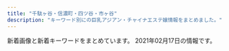 ```yaml
---
title: "千駄ヶ谷・信濃町・四ツ谷・市ヶ谷"
description: "キーワード別にの巨乳アジアン・チャイナエステ嬢情報をまとめました。"
---
```


新着画像と新着キーワードをまとめています。
2021年02月17日の情報です。

<DmmAffiliateIns />
<KeywordTable
  shops={
    [
    {
        "keywords": {},
        "url": "http://xn--vckg5a9gug.in.net/",
        "name": "Moon",
        "station": "\u9eb9\u753a\u99c51\u756a\u51fa\u53e3",
        "img_links": [
            "http://xn--vckg5a9gug.in.net/images/cg03.jpg",
            "http://xn--vckg5a9gug.in.net/link/menlog.jpg",
            "http://xn--vckg5a9gug.in.net/images/cg06.jpg",
            "http://xn--vckg5a9gug.in.net/images/cg07.jpg",
            "http://xn--vckg5a9gug.in.net/images/news.png",
            "http://xn--vckg5a9gug.in.net/images/cg05.jpg",
            "http://xn--vckg5a9gug.in.net/images/evetop.png",
            "http://xn--vckg5a9gug.in.net/images/staff_s.png",
            "http://xn--vckg5a9gug.in.net/images/top.png",
            "http://xn--vckg5a9gug.in.net/images/cg04.jpg"
        ]
    },
    {
        "keywords": {
            "87": 2,
            "85": 8,
            "C": 16,
            "86": 2,
            "D": 3,
            "E": 2
        },
        "url": "http://1819-kizuna.work/",
        "img_links": [
            "http://1819-kizuna.work/img/st27.jpg",
            "http://1819-kizuna.work/img/st22.jpg",
            "http://1819-kizuna.work/i/img/st25.jpg",
            "http://1819-kizuna.work/img/botton.jpg",
            "http://1819-kizuna.work/i/img/s3.jpg",
            "http://1819-kizuna.work/img/skr.png",
            "http://1819-kizuna.work/i/img/st27.jpg",
            "http://1819-kizuna.work/i/img/s4.jpg",
            "http://1819-kizuna.work/i/img/s6.jpg",
            "http://1819-kizuna.work/img/s25.jpg",
            "http://1819-kizuna.work/i/img/jk.jpg",
            "http://1819-kizuna.work/img/st29.jpg",
            "http://1819-kizuna.work/img/st23.jpg",
            "http://1819-kizuna.work/img/1F351.png",
            "http://1819-kizuna.work/i/img/st24.jpg",
            "http://1819-kizuna.work/i/img/st027.jpg",
            "http://1819-kizuna.work/img/st025.jpg",
            "http://1819-kizuna.work/img/mo.png",
            "http://1819-kizuna.work/i/img/st028.jpg",
            "http://1819-kizuna.work/i/img/r2.jpg",
            "http://1819-kizuna.work/i/img/s1.jpg",
            "http://1819-kizuna.work/img/st027.jpg",
            "http://1819-kizuna.work/img/s24.jpg",
            "http://1819-kizuna.work/img/st0027.jpg",
            "http://1819-kizuna.work/img/st0025.jpg",
            "http://1819-kizuna.work/img/st029.jpg",
            "http://1819-kizuna.work/i/img/st23.jpg",
            "http://1819-kizuna.work/i/img/st29.jpg",
            "http://1819-kizuna.work/img/st28.jpg",
            "http://1819-kizuna.work/img/s23.jpg",
            "http://1819-kizuna.work/img/st028.jpg",
            "http://1819-kizuna.work/i/img/r4.jpg",
            "http://1819-kizuna.work/i/img/st28.jpg",
            "http://1819-kizuna.work/i/img/s5.jpg",
            "http://1819-kizuna.work/img/st24.jpg",
            "http://1819-kizuna.work/img/1F60A.png",
            "http://1819-kizuna.work/i/img/r3.jpg",
            "http://1819-kizuna.work/i/img/st029.jpg",
            "http://1819-kizuna.work/img/1F339.png",
            "http://1819-kizuna.work/img/s28.jpg",
            "http://1819-kizuna.work/img/jk.jpg",
            "http://1819-kizuna.work/i/img/st22.jpg",
            "http://1819-kizuna.work/img/1F33C.png",
            "http://1819-kizuna.work/img/s29.jpg",
            "http://1819-kizuna.work/img/s22.jpg",
            "http://1819-kizuna.work/img/st25.jpg",
            "http://1819-kizuna.work/i/img/st0025.jpg",
            "http://1819-kizuna.work/img/1F431.png",
            "http://1819-kizuna.work/i/img/s2.jpg",
            "http://1819-kizuna.work/i/img/skr.png",
            "http://1819-kizuna.work/img/fla.jpg",
            "http://1819-kizuna.work/i/img/r1.jpg",
            "http://1819-kizuna.work/i/img/st0027.jpg",
            "http://1819-kizuna.work/img/bottom.jpg",
            "http://1819-kizuna.work/i/img/st025.jpg",
            "http://1819-kizuna.work/img/s27.jpg",
            "http://1819-kizuna.work/img/1F353.png"
        ],
        "station": "\u56db\u8c37\u4e09\u4e01\u76ee\u99c53\u756a\u51fa\u53e3",
        "name": "1819\uff5e\u7d46"
    },
    {
        "img_links": [],
        "station": "\u56db\u30c4\u8c37\u99c52\u756a\u53e3",
        "keywords": {},
        "url": "https://juno-esthe.tokyo/",
        "name": "\u30c6\u30a3\u30e9\u30df\u30b9"
    },
    {
        "station": "\u56db\u8c37\u4e09\u4e01\u76ee\u99c52\u756a\u51fa\u53e3",
        "keywords": {
            "87": 44,
            "D": 330,
            "84": 44,
            "C": 132,
            "83": 22,
            "86": 176,
            "85": 154,
            "82": 22
        },
        "name": "\u5149\u540d",
        "img_links": [
            "http://aqua.jpn.cm/images/room4.jpg",
            "http://aqua.jpn.cm/photos/sites/16/2020/09/2020091507031094.jpg",
            "http://aqua.jpn.cm/images/3.jpg",
            "http://aqua.jpn.cm/images/s_pick.png",
            "http://aqua.jpn.cm/images/room3.jpg",
            "http://aqua.jpn.cm/photos/sites/16/2020/12/2020120208263886.jpg",
            "http://aqua.jpn.cm/photos/sites/16/2020/10/2020100508293240.jpg",
            "http://aqua.jpn.cm/photos/sites/16/2018/05/2018052105590585.jpg",
            "http://aqua.jpn.cm/images/room5.jpg",
            "http://aqua.jpn.cm/images/top.png",
            "http://aqua.jpn.cm/photos/sites/16/2020/12/2020120107363899.jpg",
            "http://aqua.jpn.cm/images/mobile.jpg",
            "http://aqua.jpn.cm/images/1.jpg",
            "http://aqua.jpn.cm/images/room2.jpg",
            "http://aqua.jpn.cm/images/room1.jpg",
            "http://aqua.jpn.cm/photos/sites/16/2018/01/2018011007031662.jpg",
            "http://aqua.jpn.cm/images/line.jpg",
            "http://aqua.jpn.cm/photos/sites/16/2018/01/2018011007031997.jpg",
            "http://aqua.jpn.cm/photos/sites/16/2019/03/2019031107062221.jpg",
            "http://aqua.jpn.cm/photos/sites/16/2018/01/2018011007031840.jpg",
            "http://aqua.jpn.cm/photos/sites/16/2018/03/2018031909460765.jpg",
            "http://aqua.jpn.cm/photos/sites/16/2020/04/2020040301184076.jpg",
            "http://aqua.jpn.cm/photos/sites/16/2020/03/2020030507254950.jpg",
            "http://aqua.jpn.cm/photos/sites/16/2018/01/2018013112184869.jpg",
            "http://aqua.jpn.cm/images/s_news.jpg",
            "http://aqua.jpn.cm/photos/sites/16/2021/01/2021011401054262.jpg",
            "http://aqua.jpn.cm/images/2.jpg",
            "http://aqua.jpn.cm/photos/sites/16/2020/10/2020100906522289.jpg",
            "http://aqua.jpn.cm/images/s_staff.png",
            "http://aqua.jpn.cm/photos/sites/16/2018/01/2018011007031429.jpg",
            "http://aqua.jpn.cm/photos/sites/16/2019/04/2019042211584069.jpg",
            "http://aqua.jpn.cm/photos/sites/16/2019/02/2019020108033676.jpg",
            "http://aqua.jpn.cm/photos/sites/16/2018/01/2018011007032034.jpg",
            "http://aqua.jpn.cm/photos/sites/16/2018/01/2018011007031899.jpg",
            "http://aqua.jpn.cm/photos/sites/16/2018/01/2018011007031723.jpg"
        ],
        "url": "http://aqua.jpn.cm/"
    },
    {
        "station": "\u56db\u8c37\u4e09\u4e01\u76ee\u99c52\u756a",
        "img_links": [
            "http://e-rosa.net/images/lola.jpg",
            "http://e-rosa.net/images/girl_03.png",
            "http://e-rosa.net/images/sejutu1.jpg",
            "http://e-rosa.net/images/006.jpg",
            "http://e-rosa.net/images/sejutu6.jpg",
            "http://e-rosa.net/images/right_bottom.png",
            "http://e-rosa.net/images/noimage.jpg",
            "http://e-rosa.net/images/g13.jpg",
            "http://e-rosa.net/images/grande.jpg",
            "http://e-rosa.net/images/aya2.jpg",
            "http://e-rosa.net/images/meyi2.jpg",
            "http://e-rosa.net/images/g1.jpg",
            "http://e-rosa.net/images/rina2.jpg",
            "http://e-rosa.net/images/yu.jpg",
            "http://e-rosa.net/images/girl_top.png",
            "http://e-rosa.net/images/right_top.png",
            "http://e-rosa.net/images/sayaka.jpg",
            "http://e-rosa.net/images/girl_01.png",
            "http://e-rosa.net/images/001.jpg",
            "http://e-rosa.net/images/003.jpg",
            "http://e-rosa.net/images/aya1.jpg",
            "http://e-rosa.net/images/news_top.jpg",
            "http://e-rosa.net/images/sejutu5.jpg",
            "http://e-rosa.net/images/kaoli.jpg",
            "http://e-rosa.net/images/yuri.jpg",
            "http://e-rosa.net/images/k1.jpg",
            "http://e-rosa.net/images/nei_01.png",
            "http://e-rosa.net/images/risa.jpg",
            "http://e-rosa.net/images/pagetop.png",
            "http://e-rosa.net/images/nei_03.png",
            "http://e-rosa.net/images/tite-link.png",
            "http://e-rosa.net/images/ha.jpg",
            "http://e-rosa.net/images/te2.jpg",
            "http://e-rosa.net/images/yuna.jpg",
            "http://e-rosa.net/images/rimi.jpg",
            "http://e-rosa.net/images/ayaka.jpg",
            "http://e-rosa.net/images/girlx_top.png",
            "http://e-rosa.net/images/gg1.png",
            "http://e-rosa.net/images/mimi.jpg",
            "http://e-rosa.net/images/tite-staff.png",
            "http://e-rosa.net/images/002.jpg",
            "http://e-rosa.net/images/rina0.jpg",
            "http://e-rosa.net/images/yuyi.jpg",
            "http://e-rosa.net/images/rina1.jpg",
            "http://e-rosa.net/images/sejutu2.jpg",
            "http://e-rosa.net/images/005.jpg",
            "http://e-rosa.net/images/te3.jpg",
            "http://e-rosa.net/images/haruka.jpg",
            "http://e-rosa.net/images/009.jpg",
            "http://e-rosa.net/images/access3.jpg",
            "http://e-rosa.net/images/te1.jpg",
            "http://e-rosa.net/images/news_bottom.jpg",
            "http://e-rosa.net/images/tite-magazine.png",
            "http://e-rosa.net/images/misa1.jpg",
            "http://e-rosa.net/images/004.jpg",
            "http://e-rosa.net/images/meyi1.jpg"
        ],
        "keywords": {},
        "name": "ROSA",
        "url": "http://e-rosa.net/"
    },
    {
        "img_links": [
            "http://e-yotsuya.net/images/news-tit1.jpg",
            "http://e-yotsuya.net/images/baner2.jpg",
            "http://e-yotsuya.net/images/g1.jpg",
            "http://e-yotsuya.net/images/g5.jpg",
            "http://e-yotsuya.net/images/top.jpg",
            "http://e-yotsuya.net/images/mobile.png",
            "http://e-yotsuya.net/images/tite-staff.jpg",
            "http://e-yotsuya.net/images/g6.jpg",
            "http://e-yotsuya.net/images/room.jpg",
            "http://e-yotsuya.net/images/g9.jpg",
            "http://e-yotsuya.net/images/g10.jpg",
            "http://e-yotsuya.net/images/g2.jpg",
            "http://e-yotsuya.net/images/top2.png",
            "http://e-yotsuya.net/images/g4.jpg",
            "http://e-yotsuya.net/images/g8.jpg",
            "http://e-yotsuya.net/images/g7.jpg",
            "http://e-yotsuya.net/images/g11.jpg",
            "http://e-yotsuya.net/images/baner.jpg",
            "http://e-yotsuya.net/images/news-tit.png",
            "http://e-yotsuya.net/images/g3.jpg",
            "http://e-yotsuya.net/images/tite-staff1.jpg",
            "http://e-yotsuya.net/images/g12.jpg"
        ],
        "keywords": {
            "C": 14
        },
        "name": "\u30b9\u30de\u30a4\u30eb",
        "station": "JR\u56db\u30c4\u8c37\u99c5\u8d64\u5742\u53e3",
        "url": "http://e-yotsuya.net/"
    },
    {
        "url": "http://bimajo.ies.fun/",
        "keywords": {},
        "station": "\u56db\u8c37\u4e09\u4e01\u76ee\u99c52\u756a\u51fa\u53e3",
        "name": "\u7652\u3057\u306e\u5c4b",
        "img_links": []
    },
    {
        "img_links": [
            "http://l-rlx.com/girl/05.jpg",
            "http://l-rlx.com/images/rec_09.jpg",
            "http://l-rlx.com/images/index_12.jpg",
            "http://l-rlx.com/images/index_21.jpg",
            "http://l-rlx.com/images/index_17.jpg",
            "http://l-rlx.com/images/index_04.jpg",
            "http://l-rlx.com/images/index_06.jpg",
            "http://l-rlx.com/girl/02.jpg",
            "http://l-rlx.com/images/index_05.jpg",
            "http://l-rlx.com/images/index_14.jpg",
            "http://l-rlx.com/images/index_16.jpg",
            "http://l-rlx.com/girl/08.jpg",
            "http://l-rlx.com/images/info.jpg",
            "http://l-rlx.com/images/index_20.jpg",
            "http://l-rlx.com/images/index_07.jpg",
            "http://l-rlx.com/images/index_01.jpg",
            "http://l-rlx.com/girl/01.jpg",
            "http://l-rlx.com/images/sub_09.jpg",
            "http://l-rlx.com/images/02.jpg",
            "http://l-rlx.com/girl/00.jpg",
            "http://l-rlx.com/girl/03.jpg",
            "http://l-rlx.com/girl/04.jpg",
            "http://l-rlx.com/images/index_02.jpg",
            "http://l-rlx.com/images/01.jpg",
            "http://l-rlx.com/images/staff_09.jpg",
            "http://l-rlx.com/images/info_09.jpg",
            "http://l-rlx.com/images/index_03.jpg",
            "http://l-rlx.com/images/03.jpg",
            "http://l-rlx.com/images/rec.jpg"
        ],
        "name": "\u30aa\u30fc\u30ed\u30e9",
        "url": "http://l-rlx.com/",
        "keywords": {},
        "station": "\u56db\u8c37\u4e09\u4e01\u76ee\u99c52\u756a\u53e3"
    },
    {
        "name": "\u767e\u5408",
        "keywords": {},
        "url": "http://lakulaku.info/",
        "station": "\u56db\u8c37\u4e09\u4e01\u76ee\u99c52\u756a",
        "img_links": [
            "http://lakulaku.info/images/staff/5-5.jpg",
            "http://lakulaku.info/images/staff/ai-a.jpg",
            "http://lakulaku.info/images/staff/yumi.jpg",
            "http://lakulaku.info/img/5-2.jpg",
            "http://lakulaku.info/images/staff/nena.jpg",
            "http://lakulaku.info/images/staff/5-1.jpg",
            "http://lakulaku.info/images/staff/mari.jpg",
            "http://lakulaku.info/images/staff/rina.jpg",
            "http://lakulaku.info/img/5-5.jpg",
            "http://lakulaku.info/images/staff/5-4.jpg",
            "http://lakulaku.info/images/staff/5-2.jpg",
            "http://lakulaku.info/img/rina.jpg",
            "http://lakulaku.info/images/staff/s06.jpg",
            "http://lakulaku.info/images/staff/momo.jpg",
            "http://lakulaku.info/images/staff/5-3.jpg",
            "http://lakulaku.info/images/mobile.png",
            "http://lakulaku.info/swf/baner.jpg",
            "http://lakulaku.info/images/titestaff.png",
            "http://lakulaku.info/images/top.jpg",
            "http://lakulaku.info/img/5-3.jpg",
            "http://lakulaku.info/images/staff/sizuka.jpg",
            "http://lakulaku.info/img/5-1.jpg",
            "http://lakulaku.info/images/newtit.png",
            "http://lakulaku.info/img/5-4.jpg",
            "http://lakulaku.info/img/s06.jpg",
            "http://lakulaku.info/images/staff/ai.jpg"
        ]
    }
]
}
/>
<DmmAffiliateScript />

